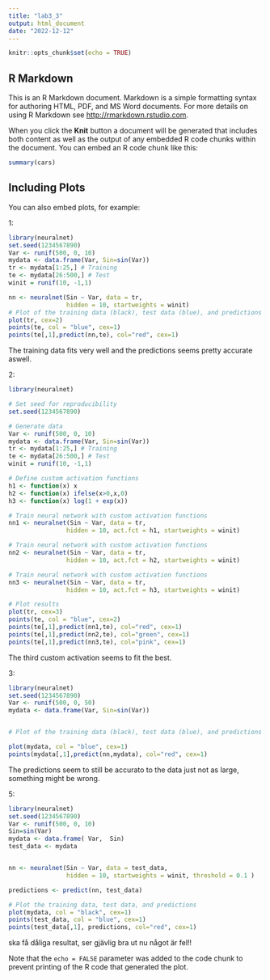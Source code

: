 ```yaml
---
title: "lab3_3"
output: html_document
date: "2022-12-12"
---
```


```r
knitr::opts_chunk$set(echo = TRUE)
```

## R Markdown

This is an R Markdown document. Markdown is a simple formatting syntax for authoring HTML, PDF, and MS Word documents. For more details on using R Markdown see <http://rmarkdown.rstudio.com>.

When you click the **Knit** button a document will be generated that includes both content as well as the output of any embedded R code chunks within the document. You can embed an R code chunk like this:

```r
summary(cars)
```

## Including Plots

You can also embed plots, for example:

1:
```r
library(neuralnet)
set.seed(1234567890)
Var <- runif(500, 0, 10)
mydata <- data.frame(Var, Sin=sin(Var))
tr <- mydata[1:25,] # Training
te <- mydata[26:500,] # Test
winit = runif(10, -1,1)

nn <- neuralnet(Sin ~ Var, data = tr,
                hidden = 10, startweights = winit)
# Plot of the training data (black), test data (blue), and predictions (red)
plot(tr, cex=2)
points(te, col = "blue", cex=1)
points(te[,1],predict(nn,te), col="red", cex=1)

```
The training data fits very well and the predictions seems pretty accurate aswell.

2:
```r
library(neuralnet)

# Set seed for reproducibility
set.seed(1234567890)

# Generate data
Var <- runif(500, 0, 10)
mydata <- data.frame(Var, Sin=sin(Var))
tr <- mydata[1:25,] # Training
te <- mydata[26:500,] # Test
winit = runif(10, -1,1)

# Define custom activation functions
h1 <- function(x) x
h2 <- function(x) ifelse(x>0,x,0)
h3 <- function(x) log(1 + exp(x))

# Train neural network with custom activation functions
nn1 <- neuralnet(Sin ~ Var, data = tr,
                hidden = 10, act.fct = h1, startweights = winit)

# Train neural network with custom activation functions
nn2 <- neuralnet(Sin ~ Var, data = tr,
                hidden = 10, act.fct = h2, startweights = winit)

# Train neural network with custom activation functions
nn3 <- neuralnet(Sin ~ Var, data = tr,
                hidden = 10, act.fct = h3, startweights = winit)

# Plot results
plot(tr, cex=3)
points(te, col = "blue", cex=2)
points(te[,1],predict(nn1,te), col="red", cex=1)
points(te[,1],predict(nn2,te), col="green", cex=1)
points(te[,1],predict(nn3,te), col="pink", cex=1)

```
The third custom activation seems to fit the best.

3:

```r
library(neuralnet)
set.seed(1234567890)
Var <- runif(500, 0, 50)
mydata <- data.frame(Var, Sin=sin(Var))


# Plot of the training data (black), test data (blue), and predictions (red)

plot(mydata, col = "blue", cex=1)
points(mydata[,1],predict(nn,mydata), col="red", cex=1)

```
The predictions seem to still be accurato to the data just not as large, something might be wrong.

5:

```r
library(neuralnet)
set.seed(1234567890)
Var <- runif(500, 0, 10)
Sin=sin(Var)
mydata <- data.frame( Var,  Sin)
test_data <- mydata


nn <- neuralnet(Sin ~ Var, data = test_data,
                hidden = 10, startweights = winit, threshold = 0.1 )

predictions <- predict(nn, test_data)

# Plot the training data, test data, and predictions
plot(mydata, col = "black", cex=1)
points(test_data, col = "blue", cex=1)
points(test_data[,1], predictions, col="red", cex=1)

```
ska få dåliga resultat, ser gjävlig bra ut nu något är fel!!

Note that the `echo = FALSE` parameter was added to the code chunk to prevent printing of the R code that generated the plot.
